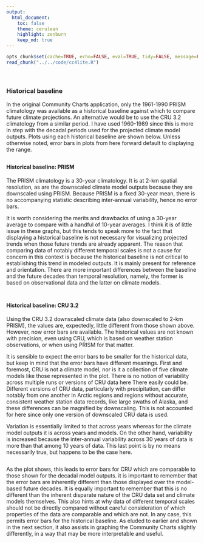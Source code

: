 ```yaml
---
output:
  html_document:
    toc: false
    theme: cerulean
    highlight: zenburn
    keep_md: true
---
```


```r
opts_chunk$set(cache=TRUE, echo=FALSE, eval=TRUE, tidy=FALSE, message=FALSE, warning=FALSE, results="asis", comment=NA)
read_chunk("../../code/cc4lite.R")
```

```r
```

```r
```

##
##
### Historical baseline

In the original Community Charts application, only the 1961-1990 PRISM climatology was available as a historical baseline against which to compare future climate projections.
An alternative would be to use the CRU 3.2 climatology from a similar period. I have used 1960-1989 since this is more in step with the decadal periods used for the projected climate model outputs.
Plots using each historical baseline are shown below. Unless otherwise noted, error bars in plots from here forward default to displaying the range.

##
#### Historical baseline: PRISM

The PRISM climatology is a 30-year climatology. It is at 2-km spatial resolution, as are the downscaled climate model outputs because they are downscaled using PRISM.
Because PRISM is a fixed 30-year mean, there is no accompanying statistic describing inter-annual variability, hence no error bars.

It is worth considering the merits and drawbacks of using a 30-year average to compare with a handful of 10-year averages.
I think it is of little issue in these graphs,
but this tends to speak more to the fact that displaying a historical baseline is not necessary for visualizing projected trends when those future trends are already apparent.
The reason that comparing data of notably different temporal scales is not a cause for concern in this context is because the historical baseline is not critical to establishing this trend in modeled outputs.
It is mainly present for reference and orientation.
There are more important differences between the baseline and the future decades than temporal resolution, namely, the former is based on observational data and the latter on climate models.

```r
```

##
#### Historical baseline: CRU 3.2

Using the CRU 3.2 downscaled climate data (also downscaled to 2-km PRISM), the values are, expectedly, little different from those shown above.
However, now error bars are available.
The historical values are not known with precision, even using CRU, which is based on weather station observations, or when using PRISM for that matter.

It is sensible to expect the error bars to be smaller for the historical data, but keep in mind that the error bars have different meanings.
First and foremost, CRU is not a climate model, nor is it a collection of five climate models like those represented in the plot.
There is no notion of variability across multiple runs or versions of CRU data here
There easily could be.
Different versions of CRU data, particularly with precipitation, can differ notably from one another in Arctic regions and regions without accurate, consistent weather station data records, like large swaths of Alaska,
and these differences can be magnified by downscaling.
This is not accounted for here since only one version of downscaled CRU data is used.

Variation is essentially limited to that across years whereas for the climate model outputs it is across years and models.
On the other hand, variability is increased because the inter-annual variability across 30 years of data is more than that among 10 years of data.
This last point is by no means necessarily true, but happens to be the case here.

```r
```

As the plot shows, this leads to error bars for CRU which are comparable to those shown for the decadal model outputs.
it is important to remember that the error bars are inherently different than those displayed over the model-based future decades.
It is equally important to remember that this is no different than the inherent disparate nature of the CRU data set and climate models themselves.
This also hints at why data of different temporal scales should not be directly compared without careful consideration of which properties of the data are comparable and which are not.
In any case, this permits error bars for the historical baseline.
As eluded to earlier and shown in the next section, it also assists in graphing the Community Charts slightly differently, in a way that may be more interpretable and useful.

<style>iframe.rChart{ width: 100%; height: 500px;}</style>
